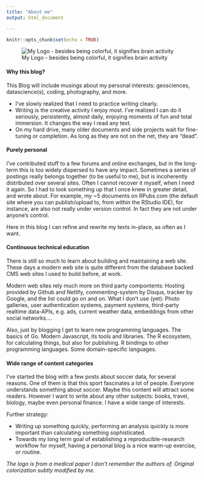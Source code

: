 ```yaml
---
title: "About me"
output: html_document

---
```


```r
knitr::opts_chunk$set(echo = TRUE)
```

![My Logo - besides being colorful, it signifies brain activity](/img/logo-knutbehrends-square-circle.72x72.png)

#### Why this blog?


This Blog will include musings about my personal interests:  geosciences, datascience(s), coding, photography, and more.

- I've slowly realized that I need to practice writing clearly.
- Writing is the creative activity I enjoy most. I've realized I can do it seriously, persistently, almost daily, enjoying moments of fun and total immersion. It changes the way I read any text.
- On my hard drive, many older documents and side projects wait for fine-tuning or completion. As long as they are not on the net, they are "dead".

#### Purely personal  

I've contributed stuff to a few forums and online exchanges, but in the long-term this is too widely dispersed to have any impact. Sometimes a series of postings really belongs together (to be useful to me), but is incoherently distributed over several sites. Often I cannot recover it myself, when I need it again. So I had to look something up that I once knew in greater detail, and wrote about. For example, my ~5 documents on RPubs.com (the default site where you can publish/upload to, from within the RStudio IDE), for instance, are also not really under version control. In fact they are not under anyone's control. 

Here in this blog I can refine and rewrite my texts in-place, as often as I want.

#### Continuous technical education

There is still so much to learn about building and maintaining a web site. These days a modern web site is quite different from the database backed CMS web sites I used to build before, at work. 

Modern web sites rely much more on third party compontents: Hosting provided by Github and Netlify, commenting-system by Disqus, tracker by Google, and the list could go on and on. What I don't use (yet): Photo galleries, user authentication systems, payment systems, third-party realtime data-APIs, e.g. ads, current weather data, embeddings from other social networks.... 

Also, just by blogging I get to learn new programming languages. The basics of Go. Modern Javascript, its tools and libraries. The R ecosystem, for calculating things, but also for publishing. R bindings to other programming languages. Some domain-specific languages.  

#### Wide range of content categories 

I've started the blog with a few posts about soccer data, for several reasons. One of them is that this sport fascinates a lot of people. Everyone understands something about soccer. Maybe this content will attract some readers. However I want to write about any other subjects: books, travel, biology, maybe even personal finance.  I have a wide range of interests.

Further strategy:

- Writing up something quickly, performing an analysis quickly is more important than calculating something sophisticated.  
- Towards my long term goal of establishing a reproducible-research workflow for myself, having a personal blog is a nice warm-up exercise, or routine.


*The logo is from a medical paper I don't remember the authors of. Original colorization subtly modified by me.*